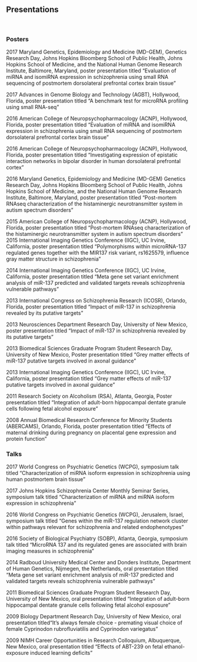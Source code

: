 ###
###
&nbsp;
&nbsp;
&nbsp;
&nbsp;
&nbsp;


## Presentations {.tabset .tabset-fade}
&nbsp;

### Posters

2017 	Maryland Genetics, Epidemiology and Medicine (MD-GEM), Genetics Research Day, Johns Hopkins Bloomberg School of Public Health, Johns Hopkins School of Medicine, and the           National Human Genome Research Institute, Baltimore, Maryland, poster presentation titled “Evaluation of miRNA and isomiRNA expression in schizophrenia using small RNA            sequencing of postmortem dorsolateral prefrontal cortex brain tissue”

2017 	Advances in Genome Biology and Technology (AGBT), Hollywood, Florida, poster presentation titled “A benchmark test for microRNA profiling using small RNA-seq”

2016 	American College of Neuropsychopharmacology (ACNP), Hollywood, Florida, poster presentation titled “Evaluation of miRNA and isomiRNA expression in schizophrenia using             small RNA sequencing of postmortem dorsolateral prefrontal cortex brain tissue”

2016 	American College of Neuropsychopharmacology (ACNP), Hollywood, Florida, poster presentation titled “Investigating expression of epistatic interaction networks in bipolar          disorder in human dorsolateral prefrontal cortex”

2016 	Maryland Genetics, Epidemiology and Medicine (MD-GEM) Genetics Research Day, Johns Hopkins Bloomberg School of Public Health, Johns Hopkins School of Medicine, and the            National Human Genome Research Institute, Baltimore, Maryland, poster presentation titled “Post-mortem RNAseq characterization of the histaminergic neurotransmitter               system in autism spectrum disorders”

2015 	American College of Neuropsychopharmacology (ACNP), Hollywood, Florida, poster presentation titled “Post-mortem RNAseq characterization of the histaminergic                       neurotransmitter system in autism spectrum disorders”
2015 	International Imaging Genetics Conference (IIGC), UC Irvine, California, poster presentation titled “Polymorphisms within microRNA-137 regulated genes together with the           MIR137 risk variant, rs1625579, influence gray matter structure in schizophrenia”

2014 	International Imaging Genetics Conference (IIGC), UC Irvine, California, poster presentation titled “Meta gene set variant enrichment analysis of miR-137 predicted and            validated targets reveals schizophrenia vulnerable pathways”

2013	International Congress on Schizophrenia Research (ICOSR), Orlando, Florida, poster presentation titled “Impact of miR-137 in schizophrenia revealed by its putative                targets”

2013	Neurosciences Department Research Day, University of New Mexico, poster presentation titled “Impact of miR-137 in schizophrenia revealed by its putative targets”

2013 	Biomedical Sciences Graduate Program Student Research Day, University of New Mexico, Poster presentation titled “Grey matter effects of miR-137 putative targets involved          in axonal guidance”

2013 	International Imaging Genetics Conference (IIGC), UC Irvine, California, poster presentation titled “Grey matter effects of miR-137 putative targets involved in axonal            guidance”

2011	Research Society on Alcoholism (RSA), Atlanta, Georgia, Poster presentation titled
        “Integration of adult-born hippocampal dentate granule cells following fetal alcohol exposure”

2008	Annual Biomedical Research Conference for Minority Students (ABERCAMS), Orlando, Florida, poster presentation titled “Effects of maternal drinking during pregnancy on             placental gene expression and protein function” 


### Talks


2017 	World Congress on Psychiatric Genetics (WCPG), symposium talk titled “Characterization of miRNA isoform expression in schizophrenia using human postmortem brain tissue”
 
2017 	Johns Hopkins Schizophrenia Center Monthly Seminar Series, symposium talk titled “Characterization of miRNA and miRNA isoform expression in schizophrenia”

2016 	World Congress on Psychiatric Genetics (WCPG), Jerusalem, Israel, symposium talk titled “Genes within the miR-137 regulation network cluster within pathways relevant for          schizophrenia and related endophenotypes”

2016 	Society of Biological Psychiatry (SOBP), Atlanta, Georgia, symposium talk titled “MicroRNA 137 and its regulated genes are associated with brain imaging measures in               schizophrenia”

2014	Radboud University Medical Center and Donders Institute, Department of Human Genetics, Nijmegen, the Netherlands, oral presentation titled “Meta gene set variant                  enrichment analysis of miR-137 predicted and validated targets reveals schizophrenia vulnerable pathways”

2011	Biomedical Sciences Graduate Program Student Research Day, University of New Mexico, oral presentation titled “Integration of adult-born hippocampal dentate granule cells         following fetal alcohol exposure”

2009	Biology Department Research Day, University of New Mexico, oral presentation titled“It’s always female choice - premating visual choice of female Cyprinodon                       rubrofluviatilis and Cyprinodon variegatus”

2009	NIMH Career Opportunities in Research Colloquium, Albuquerque, New Mexico, oral presentation titled “Effects of ABT-239 on fetal ethanol-exposure induced learning                 deficits”
